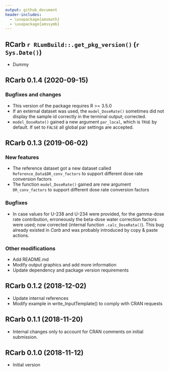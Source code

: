 ```yaml
---
output: github_document
header-includes:
  - \usepackage{amsmath}
  - \usepackage{amssymb}
---
```

  <!-- NEWS.md was auto-generated by NEWS.Rmd. Please DO NOT edit by hand!-->

## RCarb `r RLumBuild::.get_pkg_version()` (`r Sys.Date()`)

* Dummy

## RCarb 0.1.4 (2020-09-15)

### Bugfixes and changes

* This version of the package requires R >= 3.5.0
* If an external dataset was used, the `model_DoseRate()` sometimes did not display the
sample id correctly in the terminal output; corrected.
* `model_DoseRate()` gained a new argument `par_local`, which is `TRUE` by default. If 
set to `FALSE` all global par settings are accepted.

## RCarb 0.1.3 (2019-06-02)

### New features 
* The reference dataset got a new dataset called `Reference_Data$DR_conv_factors` to support 
different dose rate conversion factors
* The function `model_DoseRate()` gained are new argument `DR_conv_factors` to support 
different dose rate conversion factors

### Bugfixes

* In case values for U-238 and U-234 were provided, for the gamma-dose rate contribution, 
erroneously the beta-dose water correction factors were used; 
now corrected (internal function `.calc_DoseRata()`). This bug already existed in *Carb* and was probably introduced by copy & paste actions. 

### Other modifications

* Add README.md
* Modify output graphics and add more information
* Update dependency and package version requirements

## RCarb 0.1.2 (2018-12-02)

* Update internal references
* Modify example in write_InputTemplate() to comply with CRAN requests

## RCarb 0.1.1 (2018-11-20)

* Internal changes only to account for CRAN comments on initial submission.

## RCarb 0.1.0 (2018-11-12)

* Initial version

